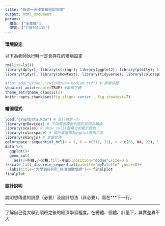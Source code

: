 ```yaml
---
title: "每週一圖作業繪圖說明檔"
output: html_document
params:
  組員: ["王童緯"]  
  學號: ["710761115"]
---
```


#### 環境設定

以下為老師執行時一定會存在的環境設定
```r
rm(list=ls())
library(dplyr); library(stringr); library(ggplot2); library(plotly); library(lubridate); library(readr); library(colorspace); library(grDevices); library(shiny); library(shinyjs); library(scales)
library(tidyr); library(showtext); library(tidyverse); library(colorspace)

#font_add("QYuan","cwTeXQYuan-Medium.ttf") # 新增字體
showtext_auto(enable=TRUE) #啟用字體
theme_set(theme_classic())
knitr::opts_chunk$set(fig.align='center', fig.showtext=T)
```


#### 繪圖程式

```r
load("graphData.Rda") # 此行為第一行
library(grDevices) # 不同顏色模型代碼的呈現及轉換
library(scales) # show_col()螢幕立即顯示顏色
library(colorspace) # 調色盤選擇及ggplot應用工具
library(shinyjs) # 支援套件
colorspace::sequential_hcl(n = 7, h = c(312, 31), c = c(86, NA, 22), l = c(25, 95), power = c(0.7, 1.3), register = "myPalette")
data %>%
  ggplot()+
  geom_col(
    aes(x=科目,y=分數,fill=年級),position="dodge",size=0.5
)+scale_fill_discrete_sequential(palette="myPalette" ,nmax=8)+
  labs(title="大學到研究所_經濟相關成績")-> finalplot
finalplot
```

#### 設計說明
說明想傳達的訊息（必要）及設計想法（非必要）。寫在***下一行。

*** 
了解自己從大學到碩班之後的經濟學習程度，在總體、個體、計量下，其實差異不大
